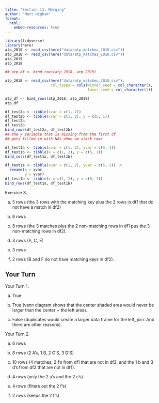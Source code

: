 ```yaml
---
title: "Section 11: Merging"
author: "Matt Higham"
format: 
  html:
    embed-resources: true
---
```


```r
library(tidyverse)
library(here)
atp_2019 <- read_csv(here("data/atp_matches_2019.csv"))
atp_2018 <- read_csv(here("data/atp_matches_2018.csv"))
atp_2019
atp_2018

## atp_df <- bind_rows(atp_2018, atp_2019)

atp_2018 <- read_csv(here("data/atp_matches_2018.csv"),
                     col_types = cols(winner_seed = col_character(),
                                      loser_seed = col_character()))

atp_df <- bind_rows(atp_2018, atp_2019)
atp_df
```

```r
df_test2a <- tibble(xvar = c(1, 2))
df_test2b <- tibble(xvar = c(1, 2), y = c(5, 1))
df_test2a
df_test2b
bind_rows(df_test2a, df_test2b)
## the y variable that is missing from the first df
## gets filled in with NAs when we stack rows
```

```r
df_test1a <- tibble(xvar = c(1, 2), yvar = c(5, 1))
df_test1b <- tibble(x = c(1, 2), y = c(5, 1))
bind_cols(df_test1a, df_test1b)
```

```r
df_test1a <- tibble(xvar = c(1, 2), yvar = c(5, 1)) |>
  rename(x = xvar, 
         y = yvar)
df_test1b <- tibble(x = c(1, 2), y = c(5, 1))
bind_rows(df_test1a, df_test1b)
```

Exercise 3.

a. 5 rows (the 3 rows with the matching key plus the 2 rows in df1 that do not have a match in df2)

b. 6 rows

c. 8 rows (the 3 matches plus the 2 non-matching rows in df1 pus the 3 non-matching rows in df2).

d. 3 rows (A, C, E)

e. 3 rows

f. 2 rows (B and F do not have matching keys in df2).

## Your Turn 

Your Turn 1.

a. True

b. True (venn diagram shows that the center shaded area would never be larger than the center + the left area).

c. False (duplicates would create a larger data frame for the left_join. And there are other reasons).

Your Turn 2.

a. 6 rows 

b. 8 rows (2 A's, 1 B, 2 C'S, 3 D'S)

c. 10 rows (4 matches, 2 f's from df1 that are not in df2, and the 1 b and 3 d's from df2 that are not in df1).

d. 4 rows (only the 2 a's and the 2 c's).

e. 4 rows (filters out the 2 f's)

f. 2 rows (keeps the 2 f's)
